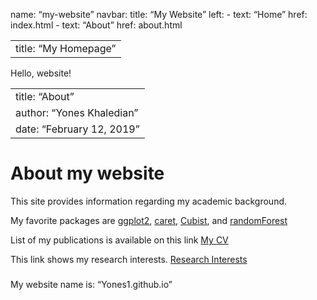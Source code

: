 name: "my-website"
navbar:
  title: "My Website"
  left:
    - text: "Home"
      href: index.html
    - text: "About"
      href: about.html


---
title: "My Homepage"
---

Hello, website!



---
title: "About"
author: "Yones Khaledian"
date: "February 12, 2019"
---
# About my website

This site provides information regarding my academic background.


My favorite packages are [ggplot2](https://cran.r-project.org/web/packages/ggplot2/ggplot2.pdf), [caret](https://cran.r-project.org/web/packages/caret/caret.pdf), [Cubist](https://cran.r-project.org/web/packages/Cubist/Cubist.pdf), and [randomForest](https://cran.r-project.org/web/packages/randomForest/randomForest.pdf)


List of my publications is available on this link [My CV](https://scholar.google.com/citations?user=sWp5BVcAAAAJ&hl=en)

This link shows my research interests. [Research Interests](http://glsi.agron.iastate.edu/glsi/people/yones-khaledian/)


### 

My website name is: "Yones1.github.io"


